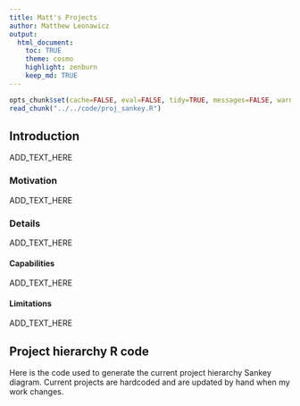 ```yaml
---
title: Matt's Projects
author: Matthew Leonawicz
output:
  html_document:
    toc: TRUE
    theme: cosmo
    highlight: zenburn
    keep_md: TRUE
---
```


```r
opts_chunk$set(cache=FALSE, eval=FALSE, tidy=TRUE, messages=FALSE, warnings=FALSE)
read_chunk("../../code/proj_sankey.R")
```


## Introduction
ADD_TEXT_HERE

### Motivation
ADD_TEXT_HERE

### Details
ADD_TEXT_HERE

#### Capabilities
ADD_TEXT_HERE

#### Limitations
ADD_TEXT_HERE

## Project hierarchy R code
Here is the code used to generate the current project hierarchy Sankey diagram.
Current projects are hardcoded and are updated by hand when my work changes.

```r
```

```r
```
<style>iframe.rChart{ width: 100%; height: 640px;}</style>
